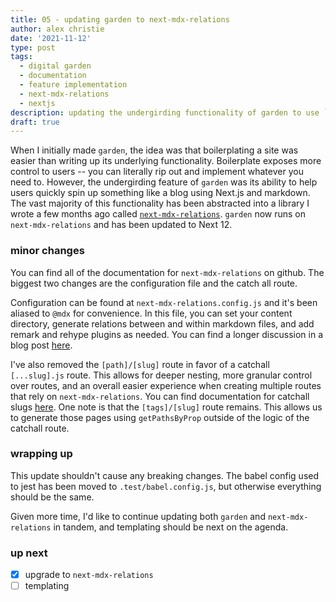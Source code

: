 ```yaml
---
title: 05 - updating garden to next-mdx-relations
author: alex christie
date: '2021-11-12'
type: post
tags:
  - digital garden
  - documentation
  - feature implementation
  - next-mdx-relations
  - nextjs
description: updating the undergirding functionality of garden to use `next-mdx-relations` 
draft: true
---
```


When I initially made `garden`, the idea was that boilerplating a site was easier than writing up its underlying functionality. Boilerplate exposes more control to users -- you can literally rip out and implement whatever you need to. However, the undergirding feature of `garden` was its ability to help users quickly spin up something like a blog using Next.js and markdown. The vast majority of this functionality has been abstracted into a library I wrote a few months ago called [`next-mdx-relations`](https://github.com/inadeqtfuturs/next-mdx-relations). `garden` now runs on `next-mdx-relations` and has been updated to Next 12.

### minor changes

You can find all of the documentation for `next-mdx-relations` on github. The biggest two changes are the configuration file and the catch all route.

Configuration can be found at `next-mdx-relations.config.js` and it's been aliased to `@mdx` for convenience. In this file, you can set your content directory, generate relations between and within markdown files, and add remark and rehype plugins as needed. You can find a longer discussion in a blog post [here](https://www.inadequatefutures.com/garden/08-next-mdx-relations).

I've also removed the `[path]/[slug]` route in favor of a catchall `[...slug].js` route. This allows for deeper nesting, more granular control over routes, and an overall easier experience when creating multiple routes that rely on `next-mdx-relations`. You can find documentation for catchall slugs [here](https://nextjs.org/docs/routing/dynamic-routes#catch-all-routes). One note is that the `[tags]/[slug]` route remains. This allows us to generate those pages using `getPathsByProp` outside of the logic of the catchall route. 

### wrapping up

This update shouldn't cause any breaking changes. The babel config used to jest has been moved to `.test/babel.config.js`, but otherwise everything should be the same.

Given more time, I'd like to continue updating both `garden` and `next-mdx-relations` in tandem, and templating should be next on the agenda.

### up next

- [x] upgrade to `next-mdx-relations`
- [ ] templating

